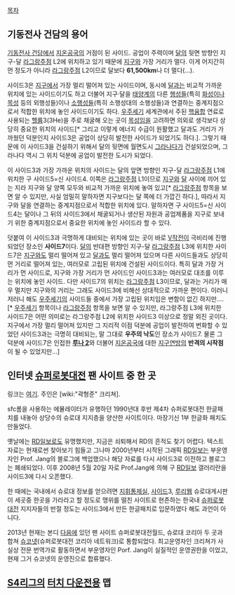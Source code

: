 [[목차]]

== 기동전사 건담의 용어 ==
[[기동전사 건담]]에서 [[지온공국]]의 거점이 된 사이드. 공업이 주력이며 [[달]]의 뒷면 방향인 지구-달 [[라그랑주점]] L2에 위치하고 있기 때문에 [[지구]]와 가장 거리가 멀다. 이게 어지간히 먼 정도가 아니라 [[라그랑주점]] L2이므로 달보다 '''61,500km'''나 더 멀다(…).

사이드3은 [[지구]]에서 가장 멀리 떨어져 있는 사이드이며, 동시에 [[달]]과는 비교적 가까운 위치에 있는 사이드이기도 하고 더불어 지구·달을 [[태양계]]의 다른 [[행성]]들(특히 [[화성]]이나 [[목성]] 등의 외행성들)이나 [[소행성]]들(특히 소행성대의 소행성들)과 연결하는 중계지점으로서 적합한 위치에 놓인 사이드이기도 하다. [[우주세기]] 세계관에서 주된 [[핵융합]] 연료로 사용되는 [[헬륨]]3(3He)을 주로 채굴해 오는 곳이 [[목성]]임을 고려하면 의외로 생각보다 상당히 중요한 위치의 사이드[* 그리고 이렇게 에너지 수급이 원활했고 달과도 거리가 가까웠던 덕분인지 사이드3은 공업이 상당히 발전한 사이드가 되었기도 하다.]. 그렇기 때문에 이 사이드3을 건설하기 위해서 달의 뒷면에 월면도시 [[그라나다#s-4|그라나다]]가 건설되었으며, 그라나다 역시 그 위치 덕분에 공업이 발전한 도시가 되었다.

이 사이드3과 가장 가까운 위치의 사이드는 달의 앞면 방향인 지구-달 [[라그랑주점]] L1에 위치한 구 사이드5=신 사이드4. 이쪽은 [[라그랑주점]] L1이므로 [[지구]]와 [[달]] 사이에 끼어 있는 지라 지구와 달 양쪽 모두와 비교적 가까운 위치에 놓여 있고[* [[라그랑주점]] 항목을 보면 알 수 있지만, 사실 엄밀히 말하자면 지구보다는 달 쪽에 더 가깝긴 하다.], 따라서 지구와 달을 연결하는 중계지점으로서 적합한 위치에 있다. 말하자면 구 사이드5=신 사이드4는 달이나 그 뒤의 사이드3에서 채굴되거나 생산된 자원과 공업제품을 지구로 보내기 위한 중계지점으로서 중요한 위치에 놓인 사이드라 할 수 있다.

덧붙여 이 사이드3과 극명하게 대비되는 위치에 있는 곳이 바로 [[V작전]]이 극비리에 진행되었던 장소인 '''사이드7'''이다. [[달]]의 반대편 방향인 지구-달 [[라그랑주점]] L3에 위치한 사이드7은 [[지구]]와도 멀리 떨어져 있고 [[달]]과도 멀리 떨어져 있으며 다른 사이드들과도 상당히 먼 거리로 떨어져 있는, 여러모로 고립된 위치에 건설된 사이드이다. 특히 달과 가장 거리가 먼 사이드로, 지구와 가장 거리가 먼 사이드인 사이드3과는 여러모로 대조를 이루는 위치에 놓인 사이드.
다만 사이드7의 위치는 [[라그랑주점]] L3이므로, 달과는 거리가 매우 멀지만 지구와의 거리는 그래도 사이드3에 비해선 상대적으로 가까운 편이다. 이러니 저러니 해도 [[우주세기]]의 사이드들 중에서 가장 고립된 위치임은 변함이 없긴 하지만….[* [[우주세기]] 항목이나 [[라그랑주점]] 항목을 보면 알 수 있지만, 라그랑주점 L3에 위치한 사이드7은 어떤 의미로는 라그랑주점 L2에 위치한 사이드3 이상으로 정말 외진 곳이다. 지구에서 가장 멀리 떨어져 있지만 그 지리적 이점 덕분에 공업이 발전하여 번화할 수 있었던 사이드3과는 극명히 대비되는, 말 그대로 '''우주의 낙도'''인 장소가 사이드7. 물론 그 덕분에 사이드7은 인접한 '''[[루나 2]]'''와 더불어 [[지온공국]]에 대한 [[지구연방(우주세기)|지구연방]]의 '''반격의 시작점'''이 될 수 있었지만…]

== 인터넷 [[슈퍼로봇대전]] 팬 사이트 중 한 곳 == 
링크는 [http://www.srwm.net 여기]. 주인은 [wiki:"곽형준" 크리쳐].

sfc롬을 사용하는 에뮬레이터가 유행하던 1990년대 후반 제4차 슈퍼로봇대전 한글패치를 내놓아 상당수의 슈로대 지지층을 양산한 사이트이다. 마장기신 1부 한글화 패치도 만들었다. 

옛날에는 [[RD일보]]로도 유명했지만, 지금은 쇠퇴해서 RD의 흔적도 찾기 어렵다. 텍스트 자료는 현재로썬 찾아보기 힘들고 그나마 2000년부터 시작된 그래픽 [[RD일보]]는 부운영자인 Prof. Jang의 블로그에 백업했으나 해당 자료를 다시 사이드3로 이전하고 블로그는 폐쇄되었다. 이후 2008년 5월 20일 자로 Prof.Jang에 의해 구 [[RD일보]] 갤러리란을 사이드3에 다시 오픈했다. 

한 때에는 국내에서 슈로대 정보를 얻으려면 [[지휘통제실]], [[사이드]]3, [[루리웹]] 슈로대게시판 이 세곳중 한곳을 가라라고 할 정도로 맹위를 떨친 사이트로 현존하는 한국내 [[슈퍼로봇대전]] 지지자들의 반절 정도는 사이드3에서 만든 한글패치로 입문하였다 해도 과언이 아니다. 

2013년 현재는 본디 [[다음]]에 있던 팬 사이트 슈퍼로봇대전월드, 슈로대 코리아 두 곳과 합쳐 [http://suparobo.kr 슈코넷](슈퍼로봇대전 코리아 네트워크)로 통합되었다. 최고운영자인 크리쳐가 사실상 전문 번역가로 활동하면서 부운영자인 Porf. Jang이 실질적인 운영권한을 이었고, 현재 그거 슈코넷의 운영진으로 합류했다. 

== [[S4리그]]의 [[터치 다운]]전용 맵 ==
